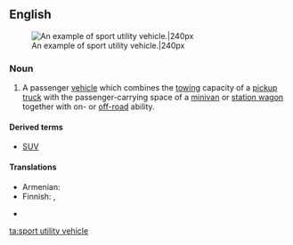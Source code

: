 {{wikipedia}}
==English==
[[File:Wikitbss.jpg|thumb|An example of sport utility vehicle.|240px]]
===Noun===

{{en-noun|sg=[[sport]] [[utility]] [[vehicle]]}}

# A passenger [[vehicle]] which combines the [[tow]]ing capacity of a [[pickup truck]] with the passenger-carrying space of a [[minivan]] or [[station wagon]] together with on- or [[off-road]] ability.

====Derived terms====
*[[SUV]]

====Translations====
{{trans-top|vehicle}}
* Armenian: {{qualifier|colloquial}} {{t-|hy|ջիպ|tr=ǰip}}
* Finnish: {{t-|fi|katumaasturi}}, {{t-|fi|city-maasturi}}
{{trans-mid}}
* {{trreq|Tamil}}
{{trans-bottom}}

[[ta:sport utility vehicle]]